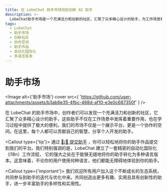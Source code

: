 ```yaml
---
title: 在 LobeChat 助手市场找到创新 AI 助手
description: >-
  LobeChat助手市场是一个充满活力和创新的社区，汇聚了众多精心设计的助手，为工作场景和学习提供便利。欢迎提交你的助手作品，共同创造更多有趣、实用且具有创新性的助手。
tags:
  - LobeChat
  - 助手市场
  - 创新社区
  - 协作空间
  - 助手作品
  - 自动化国际化
  - 多语言版本
---
```


# 助手市场

<Image
  alt={'助手市场'}
  cover
  src={
'https://github.com/user-attachments/assets/b3ab6e35-4fbc-468d-af10-e3e0c687350f'
}
/>

在 LobeChat 的助手市场中，创作者们可以发现一个充满活力和创新的社区，它汇聚了众多精心设计的助手，这些助手不仅在工作场景中发挥着重要作用，也在学习过程中提供了极大的便利。我们的市场不仅是一个展示平台，更是一个协作的空间。在这里，每个人都可以贡献自己的智慧，分享个人开发的助手。

<Callout type={'tip'}>
  通过 [🤖/🏪 提交助手](https://github.com/lobehub/lobe-chat-agents)
  ，你可以轻松地将你的助手作品提交到我们的平台。我们特别强调的是，LobeChat
  建立了一套精密的自动化国际化（i18n）工作流程，
  它的强大之处在于能够无缝地将你的助手转化为多种语言版本。这意味着，不论你的用户使用何种语言，他们都能无障碍地体验到你的助手。
</Callout>

<Callout type={'important'}>
  我们欢迎所有用户加入这个不断成长的生态系统，共同参与到助手的迭代与优化中来。共同创造出更多有趣、实用且具有创新性的助手，进一步丰富助手的多样性和实用性。
</Callout>
